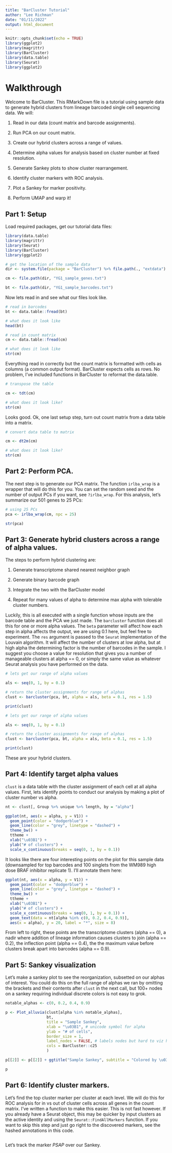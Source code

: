 ```yaml
---
title: "BarCluster Tutorial"
author: "Lee Richman"
date: "01/11/2022"
output: html_document
---
```


```r

knitr::opts_chunk$set(echo = TRUE)
library(ggplot2)
library(magrittr)
library(BarCluster)
library(data.table)
library(Seurat)
library(ggplot2)

```

# Walkthrough

Welcome to BarCluster. This RMarkDown file is a tutorial using sample data to generate hybrid clusters from lineage barcoded single cell sequencing data. We will:

  1. Read in our data (count matrix and barcode assignments).

  2. Run PCA on our count matrix.

  3. Create our hybrid clusters across a range of values.

  4. Determine alpha values for analysis based on cluster number at fixed resolution.

  5. Generate Sankey plots to show cluster rearrangement.

  6. Identify cluster markers with ROC analysis.

  7. Plot a Sankey for marker positivity.

  7. Perform UMAP and warp it!


## Part 1: Setup

Load required packages, get our tutorial data files:

```r

library(data.table)
library(magrittr)
library(Seurat)
library(BarCluster)
library(ggplot2)

# get the location of the sample data
dir <- system.file(package = "BarCluster") %>% file.path(., "extdata")

cm <- file.path(dir, "YG1_sample_genes.txt")

bt <- file.path(dir, "YG1_sample_barcodes.txt")

```

Now lets read in and see what our files look like.

```r

# read in barcodes
bt <- data.table::fread(bt)

# what does it look like
head(bt)

# read in count matrix
cm <- data.table::fread(cm)

# what does it look like
str(cm)

```

Everything read in correctly but the count matrix is formatted with cells as columns (a common output format). BarCluster expects cells as rows. No problem, I've included functions in BarCluster to reformat the data.table.

```r

# transpose the table

cm <- tdt(cm)

# what does it look like?
str(cm)

```

Looks good. Ok, one last setup step, turn out count matrix from a data table into a matrix.

```r

# convert data table to matrix

cm <- dt2m(cm)

# what does it look like?
str(cm)

```

## Part 2: Perform PCA.

The next step is to generate our PCA matrix. The function `irlba_wrap` is a wrapper that will do this for you. You can set the random seed and the number of output PCs if you want, see `?irlba_wrap`. For this analysis, let's summarize our 501 genes to 25 PCs:

```r
# using 25 PCs
pca <- irlba_wrap(cm, npc = 25)

str(pca)

```

## Part 3: Generate hybrid clusters across a range of alpha values.

The steps to perform hybrid clustering are:

  1. Generate transcriptome shared nearest neighbor graph

  2. Generate binary barcode graph

  3. Integrate the two with the BarCluster model

  4. Repeat for many values of alpha to determine max alpha with tolerable cluster numbers.

Luckily, this is all executed with a single function whose inputs are the barcode table and the PCA we just made. The `barcluster` function does all this for one or more alpha values. The `beta` parameter will affect how each step in alpha affects the output, we are using 0.1 here, but feel free to experiment. The `res` argument is passed to the `Seurat` implementation of the Louvain algorithm. It will affect the number of clusters at low alpha, but at high alpha the determining factor is the number of barcodes in the sample. I suggest you choose a value for resolution that gives you a number of manageable clusters at alpha == 0, or simply the same value as whatever Seurat analysis you have performed on the data.

```r

# lets get our range of alpha values

als <- seq(0, 1, by = 0.1)

# return the cluster assignments for range of alphas
clust <- barcluster(pca, bt, alpha = als, beta = 0.1, res = 1.5)

print(clust)

```

```r

# lets get our range of alpha values

als <- seq(0, 1, by = 0.1)

# return the cluster assignments for range of alphas
clust <- barcluster(pca, bt, alpha = als, beta = 0.1, res = 1.5)

```

```r

print(clust)

```

These are your hybrid clusters.

## Part 4: Identify target alpha values

`clust` is a data table with the cluster assignment of each cell at all alpha values. First, lets identify points to conduct our analysis by making a plot of cluster number vs alpha.

```r

nt <- clust[, Group %>% unique %>% length, by = "alpha"]

ggplot(nt, aes(x = alpha, y = V1)) +
  geom_point(color = "dodgerblue") +
  geom_line(color = "grey", linetype = "dashed") +
  theme_bw() +
  ttheme +
  xlab("\u03B1") +
  ylab("# of clusters") +
  scale_x_continuous(breaks = seq(0, 1, by = 0.1))

```

It looks like there are four interesting points on the plot for this sample data (downsampled for top barcodes and 100 singlets from the WM989 high dose BRAF inhibitor replicate 1). I'll annotate them here:

```r

ggplot(nt, aes(x = alpha, y = V1)) +
  geom_point(color = "dodgerblue") +
  geom_line(color = "grey", linetype = "dashed") +
  theme_bw() +
  ttheme +
  xlab("\u03B1") +
  ylab("# of clusters") +
  scale_x_continuous(breaks = seq(0, 1, by = 0.1)) +
  geom_text(data = nt[alpha %in% c(0, 0.2, 0.4, 0.9)],
  aes(x = alpha), y = 20, label = "*", size = 8)

```

From left to right, these points are the transcriptome clusters (alpha == 0), a nadir where addition of lineage information causes clusters to join (alpha == 0.2), the inflection point (alpha == 0.4), the the maximum value before clusters break apart into barcodes (alpha == 0.9).

## Part 5: Sankey visualization

Let's make a sankey plot to see the reorganization, subsetted on our alphas of interest. You could do this on the full range of alphas we ran by omitting the brackets and their contents after `clust` in the next call, but 100+ nodes on a sankey requiring individual discrete colors is not easy to grok.

```r

notable_alphas <- c(0, 0.2, 0.4, 0.9)

p <- Plot_alluvia(clust[alpha %in% notable_alphas],
                  bt,
                  title = "Sample Sankey",
                  xlab = "\u03B1", # unicode symbol for alpha
                  ylab = "# of cells",
                  border_size = 1,
                  label_nodes = FALSE, # labels nodes but hard to viz here
                  cols = BarCluster::c25
                  )

p[[2]] <- p[[2]] + ggtitle("Sample Sankey", subtitle = "Colored by \u03B1 = 0.9 clusters")

p

```

## Part 6: Identify cluster markers.

Let's find the top cluster marker per cluster at each level. We will do this for ROC analysis for in vs out of cluster cells across all genes in the count matrix. I've written a function to make this easier. This is not fast however. If you already have a Seurat object, this may be quicker by input clusters as the active identity and using the `Seurat::FindAllMarkers` function. If you want to skip this step and just go right to the discovered markers, see the hashed annotations in this code.

```r



```

Let's track the marker *PSAP* over our Sankey.
